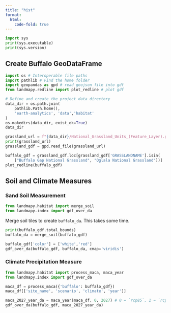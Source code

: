 ```yaml
---
title: "hist"
format:
  html:
    code-fold: true
---
```


```python
import sys
print(sys.executable)
print(sys.version)
```

## Create Buffalo GeoDataFrame

```python
import os # Interoperable file paths
import pathlib # Find the home folder
import geopandas as gpd # read geojson file into gdf
from landmapy.redline import plot_redline # plot gdf
```

```python
# Define and create the project data directory
data_dir = os.path.join(
    pathlib.Path.home(),
    'earth-analytics', 'data','habitat'
)
os.makedirs(data_dir, exist_ok=True)
data_dir
```

```python
grassland_url = f"{data_dir}/National_Grassland_Units_(Feature_Layer).geojson"
print(grassland_url)
grassland_gdf = gpd.read_file(grassland_url)
```

```python
buffalo_gdf = grassland_gdf.loc[grassland_gdf['GRASSLANDNAME'].isin(
    ["Buffalo Gap National Grassland", "Oglala National Grassland"])]
plot_redline(buffalo_gdf)
```

## Soil and Climate Measures

### Sand Soil Measurement

```python
from landmapy.habitat import merge_soil
from landmapy.index import gdf_over_da
```

Merge soil tiles to create `buffalo_da`.
This takes some time.

```python
print(buffalo_gdf.total_bounds)
buffalo_da = merge_soil(buffalo_gdf)
```

```python
buffalo_gdf['color'] = ['white','red']
gdf_over_da(buffalo_gdf, buffalo_da, cmap='viridis')
```

### Climate Precipitation Measure

```python
from landmapy.habitat import process_maca, maca_year
from landmapy.index import gdf_over_da
```

```python
maca_df = process_maca({'buffalo': buffalo_gdf})
maca_df[['site_name', 'scenario', 'climate', 'year']]
```

```python
maca_2027_year_da = maca_year(maca_df, 0, 2027) # 0 = `rcp85`, 1 = `rcp45`
gdf_over_da(buffalo_gdf, maca_2027_year_da)
```
